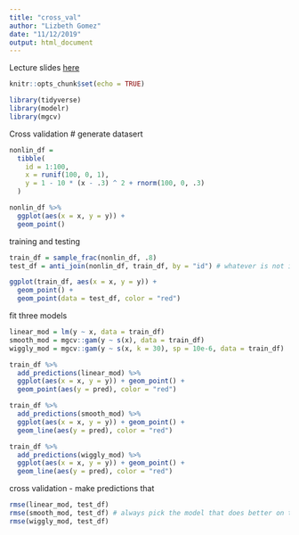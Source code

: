 ```yaml
---
title: "cross_val"
author: "Lizbeth Gomez"
date: "11/12/2019"
output: html_document
---
```

Lecture slides [here](https://p8105.com/cross_validation.html)
```r
knitr::opts_chunk$set(echo = TRUE)

library(tidyverse)
library(modelr)
library(mgcv)
```

Cross validation 
# generate datasert
```r

nonlin_df = 
  tibble(
    id = 1:100,
    x = runif(100, 0, 1),
    y = 1 - 10 * (x - .3) ^ 2 + rnorm(100, 0, .3)
  )

nonlin_df %>% 
  ggplot(aes(x = x, y = y)) + 
  geom_point() 
```


training and testing
```r
train_df = sample_frac(nonlin_df, .8)
test_df = anti_join(nonlin_df, train_df, by = "id") # whatever is not in 

ggplot(train_df, aes(x = x, y = y)) + 
  geom_point() + 
  geom_point(data = test_df, color = "red")
```

fit three models

```r
linear_mod = lm(y ~ x, data = train_df)
smooth_mod = mgcv::gam(y ~ s(x), data = train_df)
wiggly_mod = mgcv::gam(y ~ s(x, k = 30), sp = 10e-6, data = train_df)
```

```r
train_df %>% 
  add_predictions(linear_mod) %>% 
  ggplot(aes(x = x, y = y)) + geom_point() + 
  geom_point(aes(y = pred), color = "red")
```

```r
train_df %>% 
  add_predictions(smooth_mod) %>% 
  ggplot(aes(x = x, y = y)) + geom_point() + 
  geom_line(aes(y = pred), color = "red")
```

```r
train_df %>% 
  add_predictions(wiggly_mod) %>% 
  ggplot(aes(x = x, y = y)) + geom_point() + 
  geom_line(aes(y = pred), color = "red")
```

cross validation - make predictions that 
```r
rmse(linear_mod, test_df)
rmse(smooth_mod, test_df) # always pick the model that does better on the testing dataset
rmse(wiggly_mod, test_df)
```

